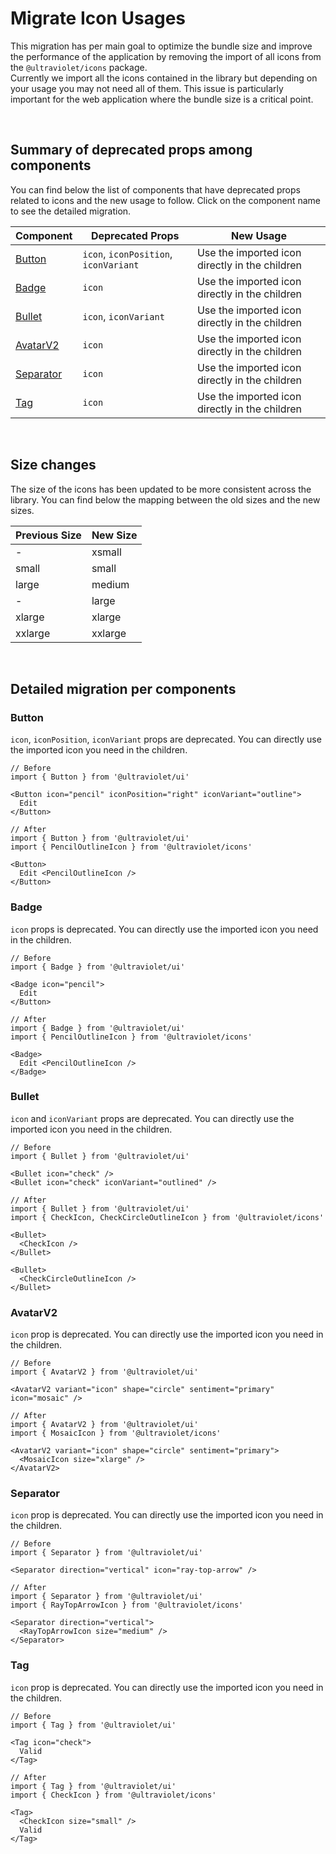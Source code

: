 
<Meta title="Migrations/Migrate Icon Usages" />

# Migrate Icon Usages

This migration has per main goal to optimize the bundle size and improve the performance of the application by removing the import of all icons from the `@ultraviolet/icons` package.
<br/>
Currently we import all the icons contained in the library but depending on your usage you may not need all of them. This issue is particularly important for the web application where the bundle size is a critical point.

<br />

## Summary of deprecated props among components

You can find below the list of components that have deprecated props related to icons and the new usage to follow. Click on the component name to see the detailed migration.

| Component        | Deprecated Props                     | New Usage                                      |
|------------------|--------------------------------------|------------------------------------------------|
| [Button](#button) | `icon`, `iconPosition`, `iconVariant` | Use the imported icon directly in the children |
| [Badge](#badge)   | `icon`                               | Use the imported icon directly in the children |
| [Bullet](#bullet) | `icon`, `iconVariant`                | Use the imported icon directly in the children |
| [AvatarV2](#avatarv2) | `icon`                           | Use the imported icon directly in the children |
| [Separator](#separator) | `icon`                         | Use the imported icon directly in the children |
| [Tag](#tag)       | `icon`                               | Use the imported icon directly in the children |

<br />

## Size changes

The size of the icons has been updated to be more consistent across the library. You can find below the mapping between the old sizes and the new sizes.

| Previous Size | New Size |
|---------------|----------|
| -             | xsmall   |
| small         | small    |
| large         | medium   |
| -             | large    |
| xlarge        | xlarge   |
| xxlarge       | xxlarge  |

<br />

## Detailed migration per components

### Button

`icon`, `iconPosition`, `iconVariant` props are deprecated. You can directly use the imported icon you need in the children.

```tsx
// Before
import { Button } from '@ultraviolet/ui'

<Button icon="pencil" iconPosition="right" iconVariant="outline">
  Edit
</Button>
```

```tsx
// After
import { Button } from '@ultraviolet/ui'
import { PencilOutlineIcon } from '@ultraviolet/icons'

<Button>
  Edit <PencilOutlineIcon />
</Button>
```

### Badge

`icon` props is deprecated. You can directly use the imported icon you need in the children.

```tsx
// Before
import { Badge } from '@ultraviolet/ui'

<Badge icon="pencil">
  Edit
</Button>
```

```tsx
// After
import { Badge } from '@ultraviolet/ui'
import { PencilOutlineIcon } from '@ultraviolet/icons'

<Badge>
  Edit <PencilOutlineIcon />
</Badge>
```

### Bullet

`icon` and `iconVariant` props are deprecated. You can directly use the imported icon you need in the children.

```tsx
// Before
import { Bullet } from '@ultraviolet/ui'

<Bullet icon="check" />
<Bullet icon="check" iconVariant="outlined" />
```

```tsx
// After
import { Bullet } from '@ultraviolet/ui'
import { CheckIcon, CheckCircleOutlineIcon } from '@ultraviolet/icons'

<Bullet>
  <CheckIcon />
</Bullet>

<Bullet>
  <CheckCircleOutlineIcon />
</Bullet>
```

### AvatarV2

`icon` prop is deprecated. You can directly use the imported icon you need in the children.

```tsx
// Before
import { AvatarV2 } from '@ultraviolet/ui'

<AvatarV2 variant="icon" shape="circle" sentiment="primary" icon="mosaic" />
```

```tsx
// After
import { AvatarV2 } from '@ultraviolet/ui'
import { MosaicIcon } from '@ultraviolet/icons'

<AvatarV2 variant="icon" shape="circle" sentiment="primary">
  <MosaicIcon size="xlarge" />
</AvatarV2>
```

### Separator

`icon` prop is deprecated. You can directly use the imported icon you need in the children.

```tsx
// Before
import { Separator } from '@ultraviolet/ui'

<Separator direction="vertical" icon="ray-top-arrow" />
```

```tsx
// After
import { Separator } from '@ultraviolet/ui'
import { RayTopArrowIcon } from '@ultraviolet/icons'

<Separator direction="vertical">
  <RayTopArrowIcon size="medium" />
</Separator>
```


### Tag

`icon` prop is deprecated. You can directly use the imported icon you need in the children.

```tsx
// Before
import { Tag } from '@ultraviolet/ui'

<Tag icon="check">
  Valid
</Tag>
```

```tsx
// After
import { Tag } from '@ultraviolet/ui'
import { CheckIcon } from '@ultraviolet/icons'

<Tag>
  <CheckIcon size="small" />
  Valid
</Tag>
```
